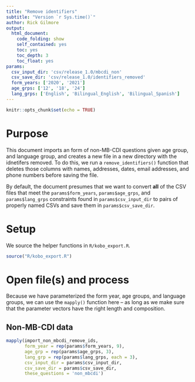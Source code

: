 ```yaml
---
title: "Remove identifiers"
subtitle: "Version `r Sys.time()`"
author: Rick Gilmore
output: 
  html_document:
    code_folding: show
    self_contained: yes
    toc: yes
    toc_depth: 3
    toc_float: yes
params:
  csv_input_dir: 'csv/release_1.0/mbcdi_non'
  csv_save_dir: 'csv/release_1.0/identifiers_removed'
  form_years: ['2020', '2021']
  age_grps: ['12', '18', '24']
  lang_grps: ['English', 'Bilingual_English', 'Bilingual_Spanish']
---
```


```r
knitr::opts_chunk$set(echo = TRUE)
```

# Purpose

This document imports an form of non-MB-CDI questions given age group, and language group, and creates a new file in a new directory with the idnetifers removed. To do this, we run a `remove_identifiers()` function that deletes those columns with names, addresses, dates, email addresses, and phone numbers before saving the file.

By default, the document presumes that we want to convert **all** of the CSV files that meet the `params$form_years`, `params$age_grps`, and `params$lang_grps` constraints found in `params$csv_input_dir` to pairs of properly named CSVs and save them in `params$csv_save_dir`.

# Setup

We source the helper functions in `R/kobo_export.R`.

```r
source("R/kobo_export.R")
```

# Open file(s) and process

Because we have parameterized the form year, age groups, and language groups, we can use the `mapply()` function here -- as long as we make sure that the parameter vectors have the right length and composition.

## Non-MB-CDI data

```r
mapply(import_non_mbcdi_remove_ids, 
       form_year = rep(params$form_years, 9), 
       age_grp = rep(params$age_grps, 3),
       lang_grp = rep(params$lang_grps, each = 3),
       csv_input_dir = params$csv_input_dir,
       csv_save_dir = params$csv_save_dir,
       these_questions = 'non_mbcdi')
```

